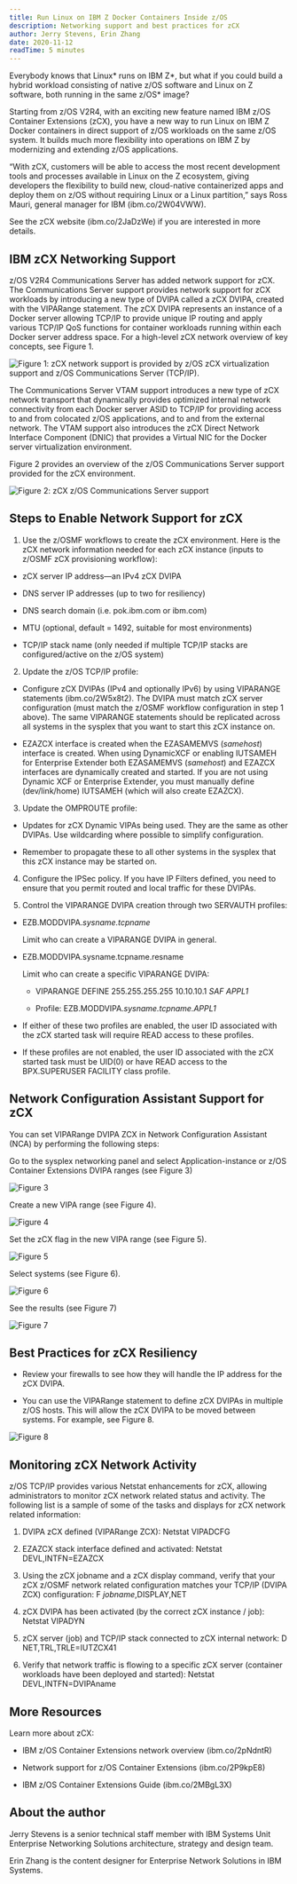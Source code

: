 ```yaml
---
title: Run Linux on IBM Z Docker Containers Inside z/OS
description: Networking support and best practices for zCX
author: Jerry Stevens, Erin Zhang
date: 2020-11-12
readTime: 5 minutes
---
```


Everybody knows that Linux* runs on IBM Z*, but what if you could build a hybrid workload consisting of 
native z/OS software and Linux on Z software, both running in the same z/OS* image?

Starting from z/OS V2R4, with an exciting new feature named IBM z/OS Container Extensions (zCX), 
you have a new way to run Linux on IBM Z Docker containers in direct support of z/OS workloads on the 
same z/OS system. It builds much more flexibility into operations on IBM Z by modernizing and extending z/OS applications.

“With zCX, customers will be able to access the most recent development tools and processes available in Linux on the Z 
ecosystem, giving developers the flexibility to build new, cloud-native containerized apps and deploy them on z/OS without 
requiring Linux or a Linux partition,” says Ross Mauri, general manager for IBM (ibm.co/2W04VWW).

See the zCX website (ibm.co/2JaDzWe) if you are interested in more details.

## IBM zCX Networking Support

z/OS V2R4 Communications Server has added network support for zCX.
The Communications Server support provides network support for zCX workloads by introducing a new type of 
DVIPA called a zCX DVIPA, created with the VIPARange statement. The zCX DVIPA represents an instance of a 
Docker server allowing TCP/IP to provide unique IP routing and apply various TCP/IP QoS functions for container 
workloads running within each Docker server address space. For a high-level zCX network overview of key concepts, see Figure 1.

![Figure 1: zCX network support is provided by z/OS zCX virtualization support and z/OS Communications Server (TCP/IP).](images/image1.png "Figure 1: zCX network support is provided by z/OS zCX virtualization support and z/OS Communications Server (TCP/IP).")

The Communications Server VTAM support introduces a new type of zCX network transport that dynamically provides optimized internal 
network connectivity from each Docker server ASID to TCP/IP for providing access to and from colocated z/OS applications, and to 
and from the external network. The VTAM support also introduces the zCX Direct Network Interface Component (DNIC) that provides a 
Virtual NIC for the Docker server virtualization environment.

Figure 2 provides an overview of the z/OS Communications Server support provided for the zCX environment.

![Figure 2: zCX z/OS Communications Server support](images/image2.png "Figure 2: zCX z/OS Communications Server support")

## Steps to Enable Network Support for zCX

1. Use the z/OSMF workflows to create the zCX environment. Here is the zCX network information needed for each zCX instance (inputs to z/OSMF zCX provisioning workflow):

- zCX server IP address—an IPv4 zCX DVIPA

- DNS server IP addresses (up to two for resiliency)

- DNS search domain (i.e. pok.ibm.com or ibm.com)

- MTU (optional, default = 1492, suitable for most environments)

- TCP/IP stack name (only needed if multiple TCP/IP stacks are configured/active on the z/OS system)

2. Update the z/OS TCP/IP profile:

- Configure zCX DVIPAs (IPv4 and optionally IPv6) by using VIPARANGE statements (ibm.co/2W5x8t2). 
The DVIPA must match zCX server configuration (must match the z/OSMF workflow configuration in step 1 above). 
The same VIPARANGE statements should be replicated across all systems in the sysplex that you want to start this zCX instance on.

- EZAZCX interface is created when the EZASAMEMVS (*samehost*) interface is created. When using DynamicXCF or enabling IUTSAMEH 
for Enterprise Extender both EZASAMEMVS (*samehost*) and EZAZCX interfaces are dynamically created and started. If 
you are not using Dynamic XCF or Enterprise Extender, you must manually define (dev/link/home) IUTSAMEH (which will also create EZAZCX). 

3. Update the OMPROUTE profile:

- Updates for zCX Dynamic VIPAs being used. They are the same as other DVIPAs. Use wildcarding where possible to simplify configuration.

- Remember to propagate these to all other systems in the sysplex that this zCX instance may be started on.

4. Configure the IPSec policy. If you have IP Filters defined, you need to ensure that you permit routed and local traffic for these DVIPAs.

5. Control the VIPARANGE DVIPA creation through two SERVAUTH profiles:

- EZB.MODDVIPA.*sysname.tcpname*

    Limit who can create a VIPARANGE DVIPA in general.

- EZB.MODDVIPA.sysname.tcpname.resname

    Limit who can create a specific VIPARANGE DVIPA:

    - VIPARANGE DEFINE 255.255.255.255 10.10.10.1 *SAF APPL1*

    - Profile: EZB.MODDVIPA.*sysname.tcpname.APPL1*

- If either of these two profiles are enabled, the user ID associated with the zCX started task will require READ access to these profiles.

- If these profiles are not enabled, the user ID associated with the zCX started task must be UID(0) or have READ access to the BPX.SUPERUSER FACILITY class profile.

## Network Configuration Assistant Support for zCX

You can set VIPARange DVIPA ZCX in Network Configuration Assistant (NCA) by performing the following steps:

Go to the sysplex networking panel and select Application-instance or z/OS Container Extensions DVIPA ranges (see Figure 3)

![Figure 3](images/image3.png "Figure 3")

Create a new VIPA range (see Figure 4).

![Figure 4](images/image4.png "Figure 4")

Set the zCX flag in the new VIPA range (see Figure 5).

![Figure 5](images/image5.png "Figure 5")

Select systems (see Figure 6).

![Figure 6](images/image6.png "Figure 6")

See the results (see Figure 7)

![Figure 7](images/image7.png "Figure 7")

## Best Practices for zCX Resiliency

- Review your firewalls to see how they will handle the IP address for the zCX DVIPA. 

- You can use the VIPARange statement to define zCX DVIPAs in multiple z/OS hosts. This will allow the zCX DVIPA to be moved between systems. For example, see Figure 8.

![Figure 8](images/image8.png "Figure 8")

## Monitoring zCX Network Activity

z/OS TCP/IP provides various Netstat enhancements for zCX, allowing administrators to monitor zCX network related status and activity. 
The following list is a sample of some of the tasks and displays for zCX network related information:

1. DVIPA zCX defined (VIPARange ZCX): Netstat VIPADCFG

2. EZAZCX stack interface defined and activated: Netstat DEVL,INTFN=EZAZCX

3. Using the zCX jobname and a zCX display command, verify that your zCX z/OSMF network related configuration matches your TCP/IP (DVIPA ZCX) configuration: F *jobname*,DISPLAY,NET

4. zCX DVIPA has been activated (by the correct zCX instance / job): Netstat VIPADYN

5. zCX server (job) and TCP/IP stack connected to zCX internal network: D NET,TRL,TRLE=IUTZCX41

6. Verify that network traffic is flowing to a specific zCX server (container workloads have been deployed and started): Netstat DEVL,INTFN=DVIPAname

## More Resources

Learn more about zCX:

- IBM z/OS Container Extensions network overview (ibm.co/2pNdntR)

- Network support for z/OS Container Extensions (ibm.co/2P9kpE8)

- IBM z/OS Container Extensions Guide (ibm.co/2MBgL3X)

## About the author

Jerry Stevens is a senior technical staff member with IBM Systems Unit Enterprise Networking Solutions architecture, strategy and design team.

Erin Zhang is the content designer for Enterprise Network Solutions in IBM Systems.